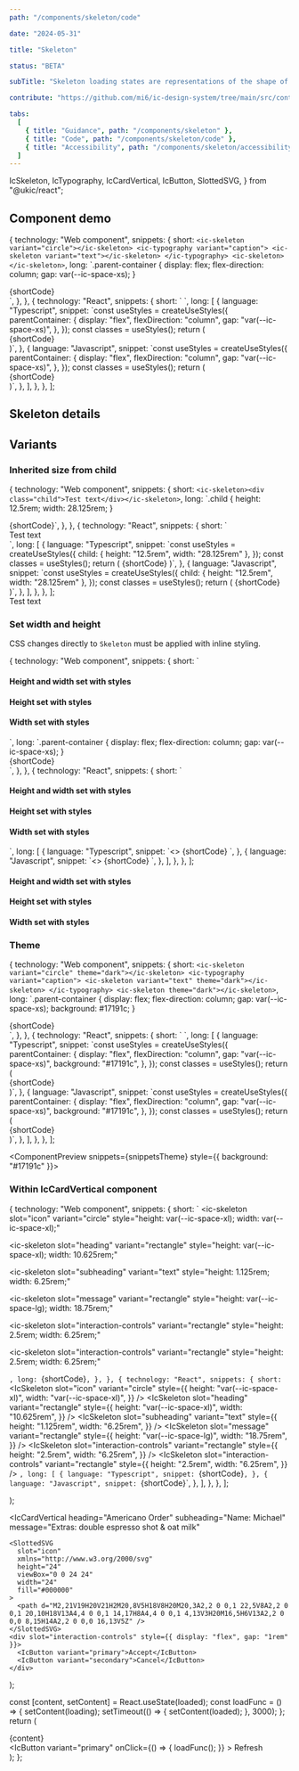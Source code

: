 ```yaml
---
path: "/components/skeleton/code"

date: "2024-05-31"

title: "Skeleton"

status: "BETA"

subTitle: "Skeleton loading states are representations of the shape of content that help inform users that a specific type of component is loading."

contribute: "https://github.com/mi6/ic-design-system/tree/main/src/content/structured/components/skeleton"

tabs:
  [
    { title: "Guidance", path: "/components/skeleton" },
    { title: "Code", path: "/components/skeleton/code" },
    { title: "Accessibility", path: "/components/skeleton/accessibility" },
  ]
---
```


  IcSkeleton,
  IcTypography,
  IcCardVertical,
  IcButton,
  SlottedSVG,
} from "@ukic/react";

## Component demo

  {
    technology: "Web component",
    snippets: {
      short: `<ic-skeleton variant="circle"></ic-skeleton>
<ic-typography variant="caption">
  <ic-skeleton variant="text"></ic-skeleton>
</ic-typography>
<ic-skeleton></ic-skeleton>`,
      long: `.parent-container {
    display: flex;
    flex-direction: column;
    gap: var(--ic-space-xs);
  }
</style>
<body>
  <div class="parent-container">
    {shortCode}
  </div>`,
    },
  },
  {
    technology: "React",
    snippets: {
      short: `<IcSkeleton variant="circle" />
<IcTypography variant="caption">
  <IcSkeleton variant="text" />
</IcTypography>
<IcSkeleton />`,
      long: [
        {
          language: "Typescript",
          snippet: `const useStyles = createUseStyles({
  parentContainer: {
    display: "flex",
    flexDirection: "column",
    gap: "var(--ic-space-xs)",
  },
});
const classes = useStyles();
return ( 
  <div className={classes.parentContainer}>
    {shortCode}
  </div>
)`,
        },
        {
          language: "Javascript",
          snippet: `const useStyles = createUseStyles({
  parentContainer: {
    display: "flex",
    flexDirection: "column",
    gap: "var(--ic-space-xs)",
  },
});
const classes = useStyles();
return ( 
  <div className={classes.parentContainer}>
    {shortCode}
  </div>
)`,
        },
      ],
    },
  },
];

<ComponentPreview snippets={snippets}>
  <div style={{ display: "flex", flexDirection: "column", gap: "0.5rem" }}>
    <IcSkeleton variant="circle" />
    <IcTypography variant="caption">
      <IcSkeleton variant="text" />
    </IcTypography>
    <IcSkeleton />
  </div>
</ComponentPreview>

## Skeleton details

<ComponentDetails component="ic-skeleton" />

## Variants

### Inherited size from child

  {
    technology: "Web component",
    snippets: {
      short: `<ic-skeleton><div class="child">Test text</div></ic-skeleton>`,
      long: `.child {
    height: 12.5rem;
    width: 28.125rem;
  }
</style>
<body>
  {shortCode}`,
    },
  },
  {
    technology: "React",
    snippets: {
      short: `<IcSkeleton>
  <div className={classes.child}>Test text</div>
</IcSkeleton>`,
      long: [
        {
          language: "Typescript",
          snippet: `const useStyles = createUseStyles({
  child: {
    height: "12.5rem",
    width: "28.125rem"
  },
});
const classes = useStyles();
return (
  {shortCode}
)`,
        },
        {
          language: "Javascript",
          snippet: `const useStyles = createUseStyles({
  child: {
    height: "12.5rem",
    width: "28.125rem"
  },
});
const classes = useStyles();
return (
  {shortCode}
)`,
        },
      ],
    },
  },
];

<ComponentPreview snippets={snippetsInherited}>
  <IcSkeleton>
    <div
      style={{
        height: "12.5rem",
        width: "28.125rem",
      }}
    >
      Test text
    </div>
  </IcSkeleton>
</ComponentPreview>

### Set width and height

CSS changes directly to `Skeleton` must be applied with inline styling.

  {
    technology: "Web component",
    snippets: {
      short: `<ic-typography variant="h4">
  <h4>Height and width set with styles</h4>
</ic-typography>
<ic-skeleton style="height: 12.5rem; width: 28.125rem"></ic-skeleton>
<ic-typography variant="h4">
  <h4>Height set with styles</h4>
</ic-typography>
<ic-skeleton style="height: 5rem"></ic-skeleton>
<ic-typography variant="h4">
  <h4>Width set with styles</h4>
</ic-typography>
<ic-skeleton style="width: 28.125rem"></ic-skeleton>`,
      long: `.parent-container {
    display: flex;
    flex-direction: column;
    gap: var(--ic-space-xs);
  }
</style>
<body>
  <div class="parent-container">
    {shortCode}
  </div>`,
    },
  },
  {
    technology: "React",
    snippets: {
      short: `<IcTypography variant="h4">
  <h4>Height and width set with styles</h4>
</IcTypography>
<IcSkeleton
  style={{
    height: "12.5rem",
    width: "12.5rem",
  }}
/>
<IcTypography variant="h4">
  <h4>Height set with styles</h4>
</IcTypography>
<IcSkeleton
  style={{
    height: "5rem",
  }}
/>
<IcTypography variant="h4">
  <h4>Width set with styles</h4>
</IcTypography>
<IcSkeleton
  style={{
    width: "28.125rem",
  }}
/>`,
      long: [
        {
          language: "Typescript",
          snippet: `<>
  {shortCode}
</>`,
        },
        {
          language: "Javascript",
          snippet: `<>
  {shortCode}
</>`,
        },
      ],
    },
  },
];

<ComponentPreview snippets={snippetsSetWidthAndHeight}>
  <div style={{ display: "flex", flexDirection: "column", gap: "0.5rem" }}>
    <IcTypography variant="h4">
      <h4>Height and width set with styles</h4>
    </IcTypography>
    <IcSkeleton
      style={{
        height: "12.5rem",
        width: "12.5rem",
      }}
    />
    <IcTypography variant="h4">
      <h4>Height set with styles</h4>
    </IcTypography>
    <IcSkeleton
      style={{
        height: "5rem",
      }}
    />
    <IcTypography variant="h4">
      <h4>Width set with styles</h4>
    </IcTypography>
    <IcSkeleton
      style={{
        width: "28.125rem",
      }}
    />
  </div>
</ComponentPreview>

### Theme

  {
    technology: "Web component",
    snippets: {
      short: `<ic-skeleton variant="circle" theme="dark"></ic-skeleton>
<ic-typography variant="caption">
  <ic-skeleton variant="text" theme="dark"></ic-skeleton>
</ic-typography>
<ic-skeleton theme="dark"></ic-skeleton>`,
      long: `.parent-container {
    display: flex;
    flex-direction: column;
    gap: var(--ic-space-xs);
    background: #17191c;
  }
</style>
<body>
  <div class="parent-container">
    {shortCode}
  </div>`,
    },
  },
  {
    technology: "React",
    snippets: {
      short: `<IcSkeleton variant="circle" theme="dark" />
<IcTypography variant="caption">
  <IcSkeleton variant="text" theme="dark" />
</IcTypography>
<IcSkeleton theme="dark" />`,
      long: [
        {
          language: "Typescript",
          snippet: `const useStyles = createUseStyles({
  parentContainer: {
    display: "flex",
    flexDirection: "column",
    gap: "var(--ic-space-xs)",
    background: "#17191c",
  },
});
const classes = useStyles();
return ( 
  <div className={classes.parentContainer}>
    {shortCode}
  </div>
)`,
        },
        {
          language: "Javascript",
          snippet: `const useStyles = createUseStyles({
  parentContainer: {
    display: "flex",
    flexDirection: "column",
    gap: "var(--ic-space-xs)",
    background: "#17191c",
  },
});
const classes = useStyles();
return ( 
  <div className={classes.parentContainer}>
    {shortCode}
  </div>
)`,
        },
      ],
    },
  },
];

<ComponentPreview snippets={snippetsTheme} style={{ background: "#17191c" }}>
  <div style={{ display: "flex", flexDirection: "column", gap: "0.5rem" }}>
    <IcSkeleton variant="circle" theme="dark" />
    <IcTypography variant="caption">
      <IcSkeleton variant="text" theme="dark" />
    </IcTypography>
    <IcSkeleton theme="dark" />
  </div>
</ComponentPreview>

### Within IcCardVertical component

  {
    technology: "Web component",
    snippets: {
      short: `<ic-card-vertical heading="Americano Order" subheading="Name: Michael">
  <ic-skeleton
    slot="icon"
    variant="circle"
    style="height: var(--ic-space-xl); width: var(--ic-space-xl);"
  ></ic-skeleton>
  <ic-skeleton
    slot="heading"
    variant="rectangle"
    style="height: var(--ic-space-xl); width: 10.625rem;"
  ></ic-skeleton>
  <ic-skeleton
    slot="subheading"
    variant="text"
    style="height: 1.125rem; width: 6.25rem;"
  ></ic-skeleton>
  <ic-skeleton
    slot="message"
    variant="rectangle"
    style="height: var(--ic-space-lg); width: 18.75rem;"
  ></ic-skeleton>
  <ic-skeleton
    slot="interaction-controls"
    variant="rectangle"
    style="height: 2.5rem; width: 6.25rem;"
  ></ic-skeleton>
  <ic-skeleton
    slot="interaction-controls"
    variant="rectangle"
    style="height: 2.5rem; width: 6.25rem;"
  ></ic-skeleton>
</ic-card-vertical>`,
      long: `{shortCode}`,
    },
  },
  {
    technology: "React",
    snippets: {
      short: `<IcCardVertical heading="Americano Order" subheading="Name: Michael">
  <IcSkeleton
    slot="icon"
    variant="circle"
    style={{
      height: "var(--ic-space-xl)",
      width: "var(--ic-space-xl)",
    }}
  />
  <IcSkeleton
    slot="heading"
    variant="rectangle"
    style={{
      height: "var(--ic-space-xl)",
      width: "10.625rem",
    }}
  />
  <IcSkeleton
    slot="subheading"
    variant="text"
    style={{
      height: "1.125rem",
      width: "6.25rem",
    }}
  />
  <IcSkeleton
    slot="message"
    variant="rectangle"
    style={{
      height: "var(--ic-space-lg)",
      width: "18.75rem",
    }}
  />
  <IcSkeleton
    slot="interaction-controls"
    variant="rectangle"
    style={{
      height: "2.5rem",
      width: "6.25rem",
    }}
  />
  <IcSkeleton
    slot="interaction-controls"
    variant="rectangle"
    style={{
      height: "2.5rem",
      width: "6.25rem",
    }}
  />
</IcCardVertical>`,
      long: [
        {
          language: "Typescript",
          snippet: `{shortCode}`,
        },
        {
          language: "Javascript",
          snippet: `{shortCode}`,
        },
      ],
    },
  },
];

  <IcCardVertical heading="Americano Order" subheading="Name: Michael">
    <IcSkeleton
      slot="icon"
      variant="circle"
      style={{
        height: "2rem",
        width: "2rem",
      }}
    />
    <IcSkeleton
      slot="heading"
      variant="rectangle"
      style={{
        height: "2rem",
        width: "10.625rem",
      }}
    />
    <IcSkeleton
      slot="subheading"
      variant="text"
      style={{
        height: "1.125rem",
        width: "6.25rem",
      }}
    />
    <IcSkeleton
      slot="message"
      variant="rectangle"
      style={{
        height: "1.5rem",
        width: "18.75rem",
      }}
    />
    <IcSkeleton
      slot="interaction-controls"
      variant="rectangle"
      style={{
        height: "2.5rem",
        width: "6.25rem",
      }}
    />
    <IcSkeleton
      slot="interaction-controls"
      variant="rectangle"
      style={{
        height: "2.5rem",
        width: "6.25rem",
      }}
    />
  </IcCardVertical>
);

  <IcCardVertical
    heading="Americano Order"
    subheading="Name: Michael"
    message="Extras: double espresso shot & oat milk"
  >
    <SlottedSVG
      slot="icon"
      xmlns="http://www.w3.org/2000/svg"
      height="24"
      viewBox="0 0 24 24"
      width="24"
      fill="#000000"
    >
      <path d="M2,21V19H20V21H2M20,8V5H18V8H20M20,3A2,2 0 0,1 22,5V8A2,2 0 0,1 20,10H18V13A4,4 0 0,1 14,17H8A4,4 0 0,1 4,13V3H20M16,5H6V13A2,2 0 0,0 8,15H14A2,2 0 0,0 16,13V5Z" />
    </SlottedSVG>
    <div slot="interaction-controls" style={{ display: "flex", gap: "1rem" }}>
      <IcButton variant="primary">Accept</IcButton>
      <IcButton variant="secondary">Cancel</IcButton>
    </div>
  </IcCardVertical>
);

  const [content, setContent] = React.useState(loaded);
  const loadFunc = () => {
    setContent(loading);
    setTimeout(() => {
      setContent(loaded);
    }, 3000);
  };
  return (
    <div>
      {content}
      <br />
      <IcButton
        variant="primary"
        onClick={() => {
          loadFunc();
        }}
      >
        <SlottedSVG
          slot="icon"
          xmlns="http://www.w3.org/2000/svg"
          height="24"
          viewBox="0 0 24 24"
          width="24"
          fill="#000000"
        >
          <path d="M0 0h24v24H0V0z" fill="none" />
          <path d="M17.65 6.35C16.2 4.9 14.21 4 12 4c-4.42 0-7.99 3.58-7.99 8s3.57 8 7.99 8c3.73 0 6.84-2.55 7.73-6h-2.08c-.82 2.33-3.04 4-5.65 4-3.31 0-6-2.69-6-6s2.69-6 6-6c1.66 0 3.14.69 4.22 1.78L13 11h7V4l-2.35 2.35z" />
        </SlottedSVG>
        Refresh
      </IcButton>
    </div>
  );
};

<ComponentPreview snippets={snippetsInCard}>
  <ContentFunction />
</ComponentPreview>
